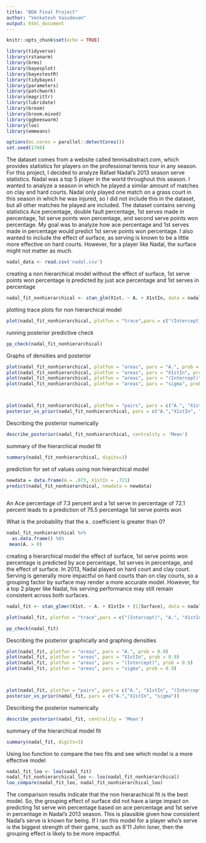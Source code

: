 ```yaml
---
title: "BDA Final Project"
author: "Venkatesh Vasudevan"
output: html_document
---
```


```r
knitr::opts_chunk$set(echo = TRUE)

library(tidyverse)
library(rstanarm)
library(brms)
library(bayesplot)
library(bayestestR)
library(tidybayes)
library(parameters)
library(patchwork)
library(magrittr)
library(lubridate)
library(broom)
library(broom.mixed)
library(ggbeeswarm)
library(loo)
library(emmeans)

options(mc.cores = parallel::detectCores())
set.seed(1766)
```

The dataset comes from a website called tennisabstract.com, which provides statistics for players on the professional tennis tour in any season. 
For this project, I decided to analyze Rafael Nadal's 2013 season serve statistics. Nadal was a top 5 player in the world throughout this season. 
I wanted to analyze a season in which he played a similar amount of matches on clay and hard courts. 
Nadal only played one match on a grass court in this season in which he was injured, so I did not include this in the dataset, but all other matches he played are included. 
The dataset contains serving statistics Ace percentage, double fault percentage, 1st serves made in percentage, 1st serve points won percentage, and second serve points won percentage. 
My goal was to analyze how ace percentage and 1st serves made in percentage would predict 1st serve points won percentage. 
I also wanted to include the effect of surface, as serving is known to be a little more effective on hard courts. 
However, for a player like Nadal, the surface might not matter as much.
```r
nadal_data <- read.csv('nadal.csv')
```

creating a non hierarchical model without the effect of surface, 1st serve points won percentage is predicted by just ace percentage and 1st serves in percentage 
```r
nadal_fit_nonhierarchical <- stan_glm(X1st. ~ A. + X1stIn, data = nadal_data, adapt_delta = .999)
```

plotting trace plots for non hierarchical model
```r
plot(nadal_fit_nonhierarchical, plotfun = "trace",pars = c("(Intercept)", "A.", "X1stIn", "sigma"))
```
running posterior predictive check
```r
pp_check(nadal_fit_nonhierarchical)
```
Graphs of densities and posterior
```r
plot(nadal_fit_nonhierarchical, plotfun = "areas", pars = "A.", prob = 0.9)
plot(nadal_fit_nonhierarchical, plotfun = "areas", pars = "X1stIn", prob = 0.9)
plot(nadal_fit_nonhierarchical, plotfun = "areas", pars = "(Intercept)", prob = 0.9)
plot(nadal_fit_nonhierarchical, plotfun = "areas", pars = "sigma", prob = 0.9)



plot(nadal_fit_nonhierarchical, plotfun = "pairs", pars = c("A.", "X1stIn", "(Intercept)", "sigma"))
posterior_vs_prior(nadal_fit_nonhierarchical, pars = c("A.","X1stIn", "sigma"))
```
Describing the posterior numerically
```r
describe_posterior(nadal_fit_nonhierarchical, centrality = 'Mean')
```
summary of the hierarchical model fit
```r
summary(nadal_fit_nonhierarchical, digits=3)
```

prediction for set of values using non hierarchical model
```r
newdata = data.frame(A.= .073, X1stIn = .721)
predict(nadal_fit_nonhierarchical, newdata = newdata)
  
```
An Ace percentage of 7.3 percent and a 1st serve in percentage of 72.1 percent leads to a prediction of 75.5 percentage 1st serve points won


What is the probability that the `A.` coefficient is greater than 0?
```r
nadal_fit_nonhierarchical %>%
  as.data.frame() %$%
 mean(A. > 0)
```


creating a hierarchical model the effect of surface, 1st serve points won percentage is predicted by ace percentage, 1st serves in percentage, and the effect of surface. In 2013, Nadal played on hard court and clay court. Serving is generally more impactful on hard courts than on clay courts, so a grouping factor by surface may render a more accurate model. However, for a top 2 player like Nadal, his serving performance may still remain consistent across both surfaces.
```r
nadal_fit <- stan_glmer(X1st. ~ A. + X1stIn + (1|Surface), data = nadal_data, adapt_delta = .999)
```
```r
plot(nadal_fit, plotfun = "trace",pars = c("(Intercept)", "A.", "X1stIn", "sigma"))
```
```r
pp_check(nadal_fit) 
```

Describing the posterior graphically and graphing densities
```r
plot(nadal_fit, plotfun = "areas", pars = "A.", prob = 0.9)
plot(nadal_fit, plotfun = "areas", pars = "X1stIn", prob = 0.9)
plot(nadal_fit, plotfun = "areas", pars = "(Intercept)", prob = 0.9)
plot(nadal_fit, plotfun = "areas", pars = "sigma", prob = 0.9)



plot(nadal_fit, plotfun = "pairs", pars = c("A.", "X1stIn", "(Intercept)", "sigma"))
posterior_vs_prior(nadal_fit, pars = c("A.","X1stIn", "sigma"))
```
Describing the posterior numerically
```r
describe_posterior(nadal_fit, centrality = 'Mean')
```
summary of the hierarchical model fit
```r
summary(nadal_fit, digits=3)
```

Using loo function to compare the two fits and see which model is a more effective model
```r
nadal_fit_loo <- loo(nadal_fit)
nadal_fit_nonhierarchical_loo <- loo(nadal_fit_nonhierarchical)
loo_compare(nadal_fit_loo, nadal_fit_nonhierarchical_loo)
```
The comparison results indicate that the non hierarachical fit is the best model. So, the grouping effect of surface did not have a large impact on predicting 1st serve win percentage based on ace percentage and 1st serve in percentage in Nadal's 2013 season. This is plausible given how consistent Nadal's serve is known for being. If I ran this model for a player who's serve is the biggest strength of their game, such as 6'11 John Isner, then the grouping effect is likely to be more impactful.

